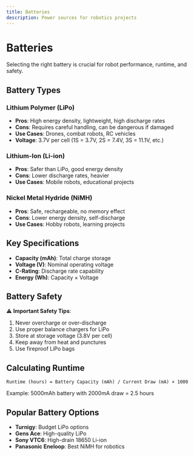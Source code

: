 ```yaml
---
title: Batteries
description: Power sources for robotics projects
---
```


# Batteries

Selecting the right battery is crucial for robot performance, runtime, and safety.

## Battery Types

### Lithium Polymer (LiPo)
- **Pros**: High energy density, lightweight, high discharge rates
- **Cons**: Requires careful handling, can be dangerous if damaged
- **Use Cases**: Drones, combat robots, RC vehicles
- **Voltage**: 3.7V per cell (1S = 3.7V, 2S = 7.4V, 3S = 11.1V, etc.)

### Lithium-Ion (Li-ion)
- **Pros**: Safer than LiPo, good energy density
- **Cons**: Lower discharge rates, heavier
- **Use Cases**: Mobile robots, educational projects

### Nickel Metal Hydride (NiMH)
- **Pros**: Safe, rechargeable, no memory effect
- **Cons**: Lower energy density, self-discharge
- **Use Cases**: Hobby robots, learning projects

## Key Specifications

- **Capacity (mAh)**: Total charge storage
- **Voltage (V)**: Nominal operating voltage
- **C-Rating**: Discharge rate capability
- **Energy (Wh)**: Capacity × Voltage

## Battery Safety

⚠️ **Important Safety Tips**:

1. Never overcharge or over-discharge
2. Use proper balance chargers for LiPo
3. Store at storage voltage (3.8V per cell)
4. Keep away from heat and punctures
5. Use fireproof LiPo bags

## Calculating Runtime

```
Runtime (hours) = Battery Capacity (mAh) / Current Draw (mA) × 1000
```

Example: 5000mAh battery with 2000mA draw = 2.5 hours

## Popular Battery Options

- **Turnigy**: Budget LiPo options
- **Gens Ace**: High-quality LiPo
- **Sony VTC6**: High-drain 18650 Li-ion
- **Panasonic Eneloop**: Best NiMH for robotics
